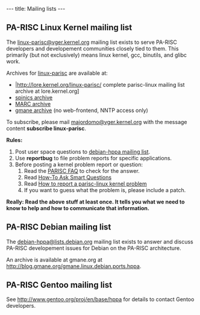 ---
title: Mailing lists
---

== PA-RISC Linux Kernel mailing list ==

The [mailto:linux-parisc@vger.kernel.org linux-parisc@vger.kernel.org] mailing list exists to serve PA-RISC developers and developement
communities closely tied to them. This primarily (but not exclusively)
means linux kernel, gcc, binutils, and glibc work.

Archives for [mailto:linux-parisc@vger.kernel.org linux-parisc] are available at:
* |http://lore.kernel.org/linux-parisc/ complete parisc-linux mailing list archive at lore.kernel.org]
* [http://www.spinics.net/lists/linux-parisc/ spinics archive]
* [https://marc.info/?l=linux-parisc MARC archive]
* [http://dir.gmane.org/gmane.linux.ports.parisc gmane archive] (no web-frontend, NNTP access only)

To subscribe, please mail [mailto:majordomo@vger.kernel.org majordomo@vger.kernel.org] with the message content '''subscribe linux-parisc'''.

'''Rules:'''

# Post user space questions to [mailto:debian-hppa@lists.debian.org debian-hppa mailing list].
# Use '''reportbug''' to file problem reports for specific applications.
# Before posting a kernel problem report or question:
## Read 	the [[PARISC FAQ]] to check for the answer.
## Read 	[http://www.catb.org/~esr/faqs/smart-questions.html How-To Ask Smart Questions]
## Read 	[[How to report a parisc-linux kernel problem]]
## If you want to guess what the problem is, please include a patch.

'''Really: Read the above stuff at least once. It tells you what we need to know to help and how to communicate that information.'''

== PA-RISC Debian mailing list ==

The [mailto:debian-hppa@lists.debian.org debian-hppa@lists.debian.org] mailing list exists to answer and discuss PA-RISC developement issues for Debian on the PA-RISC architecture.

An archive is available at gmane.org at [http://blog.gmane.org/gmane.linux.debian.ports.hppa http://blog.gmane.org/gmane.linux.debian.ports.hppa].

== PA-RISC Gentoo mailing list ==

See http://www.gentoo.org/proj/en/base/hppa for details to contact Gentoo developers.